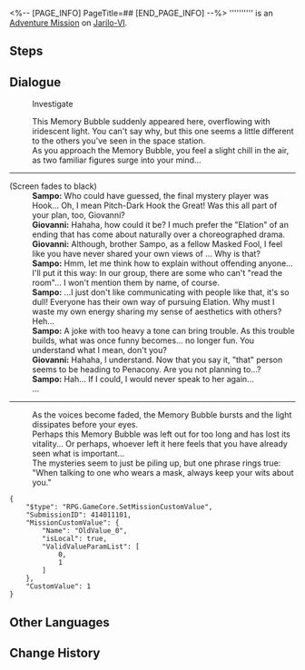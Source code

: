 <%-- [PAGE_INFO]
PageTitle=##
[END_PAGE_INFO] --%>
{{Stub|Dialogue.}}
{{Mission Infobox
|id            = 4140111
|title         = 
|image         = <!--Mission .png-->
|type          = Adventure
|event_name    = 
|chapter       = 
|requirements  = [[Adventure Mission]] ''[[Final Showdown! Intergalactic Celebration!]]'' completed
|summary       = <!--official mission summary from Fate's Atlas-->
|characters    = Giovanni; Sampo; Trailblazer
|startLocation = [[Jarilo-VI]] - [[Old Weapon Testing Ground]]
|world         = Jarilo-VI
|area          = Old Weapon Testing Ground
|prev          = Final Showdown! Intergalactic Celebration!
|next          = 
|rewards       = 
}}
'''''''''' is an [[Adventure Mission]] on [[Jarilo-VI]].

==Steps==


<!--
==Gameplay Notes==

--><!--
==Trial Character==

-->
==Dialogue==
{{Stub Dialogue}}

:{{DIcon|Loupe}} Investigate
:This Memory Bubble suddenly appeared here, overflowing with iridescent light. You can't say why, but this one seems a little different to the others you've seen in the space station.
:As you approach the Memory Bubble, you feel a slight chill in the air, as two familiar figures surge into your mind...
----
;(Screen fades to black)
:'''Sampo:''' Who could have guessed, the final mystery player was Hook... Oh, I mean Pitch-Dark Hook the Great! Was this all part of your plan, too, Giovanni?
:'''Giovanni:''' Hahaha, how could it be? I much prefer the "Elation" of an ending that has come about naturally over a choreographed drama.
:'''Giovanni:''' Although, brother Sampo, as a fellow Masked Fool, I feel like you have never shared your own views of {{Rubi|aesthetics|Elation}}... Why is that?
:'''Sampo:''' Hmm, let me think how to explain without offending anyone... I'll put it this way: In our group, there are some who can't "read the room"... I won't mention them by name, of course.
:'''Sampo:''' ...I just don't like communicating with people like that, it's so dull! Everyone has their own way of pursuing Elation. Why must I waste my own energy sharing my sense of aesthetics with others? Heh...
:'''Sampo:''' A joke with too heavy a tone can bring trouble. As this trouble builds, what was once funny becomes... no longer fun. You understand what I mean, don't you?
:'''Giovanni:''' Hahaha, I understand. Now that you say it, "that" person seems to be heading to Penacony. Are you not planning to...?
:'''Sampo:''' Hah... If I could, I would never speak to her again...
:...
----
:As the voices become faded, the Memory Bubble bursts and the light dissipates before your eyes.
:Perhaps this Memory Bubble was left out for too long and has lost its vitality... Or perhaps, whoever left it here feels that you have already seen what is important...
:The mysteries seem to just be piling up, but one phrase rings true: "When talking to one who wears a mask, always keep your wits about you."
<pre>{
	"$type": "RPG.GameCore.SetMissionCustomValue",
	"SubmissionID": 414011101,
	"MissionCustomValue": {
		"Name": "OldValue_0",
		"isLocal": true,
		"ValidValueParamList": [
			0,
			1
		]
	},
	"CustomValue": 1
}</pre>
{{Dialogue End}}

==Other Languages==
{{Other Languages
|en   = 
|zhs  = 
|zht  = 
|ja   = 
|ko   = 
|es   = 
|fr   = 
|ru   = 
|th   = 
|vi   = 
|de   = 
|id   = 
|pt   = 
}}

==Change History==
{{Change History|1.4}}

